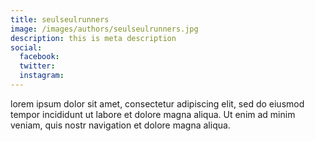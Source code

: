 ```yaml
---
title: seulseulrunners
image: /images/authors/seulseulrunners.jpg
description: this is meta description
social:
  facebook: 
  twitter: 
  instagram: 
---
```


lorem ipsum dolor sit amet, consectetur adipiscing elit, sed do eiusmod tempor incididunt ut labore et dolore magna aliqua. Ut enim ad minim veniam, quis nostr navigation et dolore magna aliqua.
